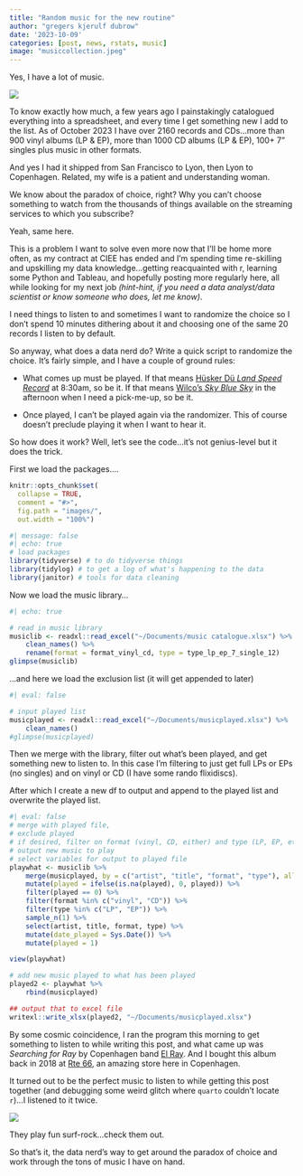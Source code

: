 ```yaml
---
title: "Random music for the new routine"
author: "gregers kjerulf dubrow"
date: '2023-10-09'
categories: [post, news, rstats, music]
image: "musiccollection.jpeg"
---
```


Yes, I have a lot of music.

![](musiccollection.jpeg){fig-align="left" fig-alt="my vinyl and cds."} 

To know exactly how much, a few years ago I painstakingly catalogued everything into a spreadsheet, and every time I get something new I add to the list. As of October 2023 I have over 2160 records and CDs...more than 900 vinyl albums (LP & EP), more than 1000 CD albums (LP & EP), 100+ 7" singles plus music in other formats.

And yes I had it shipped from San Francisco to Lyon, then Lyon to Copenhagen. Related, my wife is a patient and understanding woman.

We know about the paradox of choice, right? Why you can't choose something to watch from the thousands of things available on the streaming services to which you subscribe?

Yeah, same here.

This is a problem I want to solve even more now that I'll be home more often, as my contract at CIEE has ended and I'm spending time re-skilling and upskilling my data knowledge...getting reacquainted with r, learning some Python and Tableau, and hopefully posting more regularly here, all while looking for my next job *(hint-hint, if you need a data analyst/data scientist or know someone who does, let me know)*. 

I need things to listen to and sometimes I want to randomize the choice so I don't spend 10 minutes dithering about it and choosing one of the same 20 records I listen to by default.

So anyway, what does a data nerd do? Write a quick script to randomize the choice. It's fairly simple, and I have a couple of ground rules:

-   What comes up must be played. If that means [Hüsker Dü *Land Speed Record*](https://en.wikipedia.org/wiki/Land_Speed_Record_(album)) at 8:30am, so be it. If that means [Wilco's *Sky Blue Sky*](https://en.wikipedia.org/wiki/Sky_Blue_Sky) in the afternoon when I need a pick-me-up, so be it.

-   Once played, I can't be played again via the randomizer. This of course doesn't preclude playing it when I want to hear it.

So how does it work? Well, let's see the code...it's not genius-level but it does the trick.

First we load the packages....

```r
knitr::opts_chunk$set(
  collapse = TRUE,
  comment = "#>",
  fig.path = "images/",
  out.width = "100%") 
```

```r
#| message: false 
#| echo: true
# load packages
library(tidyverse) # to do tidyverse things
library(tidylog) # to get a log of what's happening to the data
library(janitor) # tools for data cleaning
```

Now we load the music library...

```r
#| echo: true

# read in music library
musiclib <- readxl::read_excel("~/Documents/music catalogue.xlsx") %>%
	clean_names() %>%
	rename(format = format_vinyl_cd, type = type_lp_ep_7_single_12)
glimpse(musiclib)
```

...and here we load the exclusion list (it will get appended to later)

```r
#| eval: false

# input played list
musicplayed <- readxl::read_excel("~/Documents/musicplayed.xlsx") %>%
	clean_names()
#glimpse(musicplayed)
```

Then we merge with the library, filter out what's been played, and get something new to listen to. In this case I'm filtering to just get full LPs or EPs (no singles) and on vinyl or CD (I have some rando flixidiscs).

After which I create a new df to output and append to the played list and overwrite the played list. 

```r
#| eval: false
# merge with played file,
# exclude played
# if desired, filter on format (vinyl, CD, either) and type (LP, EP, etc)
# output new music to play
# select variables for output to played file
playwhat <- musiclib %>%
	merge(musicplayed, by = c("artist", "title", "format", "type"), all = T) %>%
	mutate(played = ifelse(is.na(played), 0, played)) %>%
	filter(played == 0) %>%
	filter(format %in% c("vinyl", "CD")) %>%  
	filter(type %in% c("LP", "EP")) %>%
	sample_n(1) %>%
	select(artist, title, format, type) %>%
	mutate(date_played = Sys.Date()) %>%
	mutate(played = 1)

view(playwhat)

# add new music played to what has been played
played2 <- playwhat %>%
	rbind(musicplayed)

## output that to excel file
writexl::write_xlsx(played2, "~/Documents/musicplayed.xlsx")
```

By some cosmic coincidence, I ran the program this morning to get something to listen to while writing this post, and what came up was *Searching for Ray* by Copenhagen band [El Ray](https://elray.bandcamp.com/). And I bought this album back in 2018 at [Rte 66](https://www.vinylworld.org/record-shop/route66-kobenhavn/), an amazing store here in Copenhagen. 

It turned out to be the perfect music to listen to while getting this post together (and debugging some weird glitch where `quarto` couldn't locate `r`)...I listened to it twice. 

![](elray_searchingforray.jpeg){fig-align="left" fig-alt="my vinyl and cds."} 

They play fun surf-rock...check them out. 

So that's it, the data nerd's way to get around the paradox of choice and work through the tons of music I have on hand.
